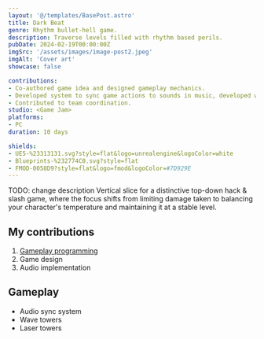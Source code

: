 ```yaml
---
layout: '@/templates/BasePost.astro'
title: Dark Beat
genre: Rhythm bullet-hell game.
description: Traverse levels filled with rhythm based perils.
pubDate: 2024-02-19T00:00:00Z
imgSrc: '/assets/images/image-post2.jpeg'
imgAlt: 'Cover art'
showcase: false

contributions:
- Co-authored game idea and designed gameplay mechanics.
- Developed system to sync game actions to sounds in music, developed wave tower and laser mechanics.
- Contributed to team coordination.
studio: <Game Jam>
platforms:
- PC
duration: 10 days

shields:
- UE5-%23313131.svg?style=flat&logo=unrealengine&logoColor=white
- Blueprints-%232774C0.svg?style=flat
- FMOD-0058D9?style=flat&logo=fmod&logoColor=#7D929E
---
```


TODO: change description
Vertical slice for a distinctive top-down hack & slash game, where the focus shifts from limiting
damage taken to balancing your character's temperature and maintaining it at a stable level.

<StoreLinkBanner
  gitHubUrl='https://github.com/ironcutter24/boss-rush-jam-2024'
  itchUrl='https://ironcutter24.itch.io/dark-beat'
/>

<ProjectDetails
  role='Game Designer - Gameplay Programmer'
  company={frontmatter.studio}
  platforms={frontmatter.platforms}
  time={frontmatter.duration}
/>

## My contributions

1. [Gameplay programming](#gameplay)
1. Game design
1. Audio implementation

## Gameplay
- Audio sync system
- Wave towers
- Laser towers
